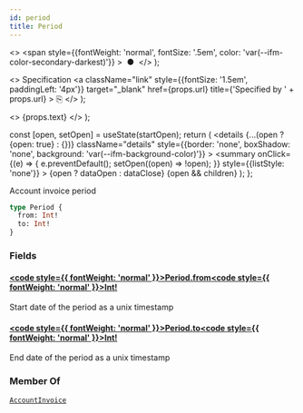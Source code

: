 ```yaml
---
id: period
title: Period
---
```


  <>
    <span
      style={{fontWeight: 'normal', fontSize: '.5em', color: 'var(--ifm-color-secondary-darkest)'}}
    >
      &nbsp;●&nbsp;
    </span>
  </>
);

  <>
    Specification
    <a
      className="link"
      style={{fontSize: '1.5em', paddingLeft: '4px'}}
      target="_blank"
      href={props.url}
      title={'Specified by ' + props.url}
    >
      ⎘
    </a>
  </>
);

  <>
    <span className={props.class}>{props.text}</span>
  </>
);


  const [open, setOpen] = useState(startOpen);
  return (
    <details
      {...(open ? {open: true} : {})}
      className="details"
      style={{border: 'none', boxShadow: 'none', background: 'var(--ifm-background-color)'}}
    >
      <summary
        onClick={(e) => {
          e.preventDefault();
          setOpen((open) => !open);
        }}
        style={{listStyle: 'none'}}
      >
        {open ? dataOpen : dataClose}
      </summary>
      {open && children}
    </details>
  );
};

Account invoice period

```graphql
type Period {
  from: Int!
  to: Int!
}
```

### Fields

#### [<code style={{ fontWeight: 'normal' }}>Period.<b>from</b></code>](#)<Bullet />[<code style={{ fontWeight: 'normal' }}><b>Int!</b></code>](/docs/apis/graphql/types/scalars/int.mdx) <Badge class="badge badge--secondary badge--non_null" text="non-null"/> <Badge class="badge badge--secondary " text="scalar"/>

Start date of the period as a unix timestamp

#### [<code style={{ fontWeight: 'normal' }}>Period.<b>to</b></code>](#)<Bullet />[<code style={{ fontWeight: 'normal' }}><b>Int!</b></code>](/docs/apis/graphql/types/scalars/int.mdx) <Badge class="badge badge--secondary badge--non_null" text="non-null"/> <Badge class="badge badge--secondary " text="scalar"/>

End date of the period as a unix timestamp

### Member Of

[`AccountInvoice`](/docs/apis/graphql/types/objects/account-invoice.mdx) <Badge class="badge badge--secondary badge--relation" text="object"/>
